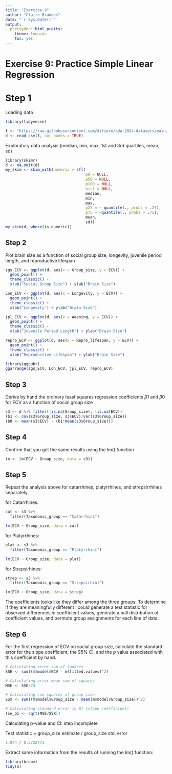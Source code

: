 ```yaml
---
title: "Exercise 9"
author: "Claire Brandes"
date: "`r Sys.Date()`"
output: 
  prettydoc::html_pretty:
    theme: leonids
    toc: yes
---
```


# Exercise 9: Practice Simple Linear Regression

# Step 1

Loading data

```r
library(tidyverse)

f <- "https://raw.githubusercontent.com/difiore/ada-2024-datasets/main/Street_et_al_2017.csv"
d <- read_csv(f, col_names = TRUE)
```

Exploratory data analysis (median, min, max, 1st and 3rd quartiles, mean, sd)

```r
library(skimr)
d <- na.omit(d)
my_skim <- skim_with(numeric = sfl( 
                                   p0 = NULL,
                                   p50 = NULL,
                                   p100 = NULL,
                                   hist = NULL,
                                   median, 
                                   min, 
                                   max, 
                                   p25 = ~ quantile(., probs = .25), 
                                   p75 = ~quantile(., probs = .75),
                                   mean, 
                                   sd)) 
my_skim(d, where(is.numeric))
```

## Step 2

Plot brain size as a function of social group size, longevity, juvenile period length, and reproductive lifespan

```r
sgs_ECV <- ggplot(d, aes(x = Group_size, y = ECV)) + 
  geom_point() + 
  theme_classic() +
  xlab("Social Group Size") + ylab("Brain Size")

Lon_ECV <- ggplot(d, aes(x = Longevity, y = ECV)) +
  geom_point() +
  theme_classic() +
  xlab("Longevity") + ylab("Brain Size")

jpl_ECV <- ggplot(d, aes(x = Weaning, y = ECV)) +
  geom_point() +
  theme_classic() +
  xlab("Juvenile Period Length") + ylab("Brain Size")

repro_ECV <- ggplot(d, aes(x = Repro_lifespan, y = ECV)) +
  geom_point() +
  theme_classic() +
  xlab("Reproductive Lifespan") + ylab("Brain Size")

library(ggpubr)
ggarrange(sgs_ECV, Lon_ECV, jpl_ECV, repro_ECV)
```

## Step 3

Derive by hand the ordinary least squares regression coefficients $\beta1$ and $\beta0$ for ECV as a function of social group size

```r
s3 <- d %>% filter(!is.na(Group_size), !is.na(ECV))
(b1 <- cov(s3$Group_size, s3$ECV)/var(s3$Group_size))
(b0 <- mean(s3$ECV) - (b1*mean(s3$Group_size)))
```

## Step 4

Confirm that you get the same results using the lm() function

```r
(m <- lm(ECV ~ Group_size, data = s3))
```

## Step 5

Repeat the analysis above for catarrhines, platyrrhines, and strepsirrhines separately. 

for Catarrhines:
```r
cat <- s3 %>%
  filter(Taxonomic_group == "Catarrhini")

lm(ECV ~ Group_size, data = cat)
```

for Platyrrhines:

```r
plat <- s3 %>%
  filter(Taxonomic_group == "Platyrrhini")

lm(ECV ~ Group_size, data = plat)
```

for Strepsirhines:

```r
strep <- s3 %>%
  filter(Taxonomic_group == "Strepsirhini")

lm(ECV ~ Group_size, data = strep)
```

The coefficients looks like they differ among the three groups. To determine if they are meaningfully different I could generate a test statistic for observed differences in coefficient values, generate a null distribution of coefficient values, and permute group assignments for each line of data. 

## Step 6

For the first regression of ECV on social group size, calculate the standard error for the slope coefficient, the 95% CI, and the *p* value associated with this coefficient by hand.

```r
# Calculating error sum of squares
SSE <- sum((m$model$ECV - m$fitted.values)^2)

# Calculating error mean sum of squares
MSE <- SSE/74

# Calculating sum squares of group size 
SSX <- sum((m$model$Group_size - mean(m$model$Group_size))^2)

# Calculating standard error in B1 (slope coefficient)
(se_b1 <- sqrt(MSE/SSX))
```

Calculating p-value and CI: step incomplete 

Test statistic =  group_size estimate / group_size std. error 

```r
2.874 / 0.5732771
```

Extract same information from the results of running the lm() function:

```r
library(broom)
tidy(m)
```

